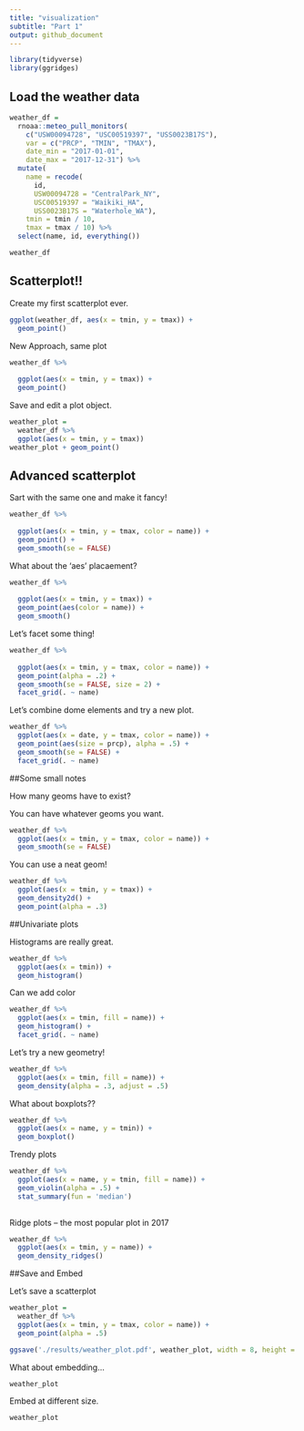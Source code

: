 ```yaml
---
title: "visualization"
subtitle: "Part 1"
output: github_document
---
```


```r
library(tidyverse)
library(ggridges)

```

## Load the weather data
```r
weather_df = 
  rnoaa::meteo_pull_monitors(
    c("USW00094728", "USC00519397", "USS0023B17S"),
    var = c("PRCP", "TMIN", "TMAX"), 
    date_min = "2017-01-01",
    date_max = "2017-12-31") %>%
  mutate(
    name = recode(
      id, 
      USW00094728 = "CentralPark_NY", 
      USC00519397 = "Waikiki_HA",
      USS0023B17S = "Waterhole_WA"),
    tmin = tmin / 10,
    tmax = tmax / 10) %>%
  select(name, id, everything())

weather_df
```

## Scatterplot!!

Create my first scatterplot ever.

```r
ggplot(weather_df, aes(x = tmin, y = tmax)) +
  geom_point()

```

New Approach, same plot
```r
weather_df %>%
  
  ggplot(aes(x = tmin, y = tmax)) +
  geom_point()
```
Save and edit a plot object.

```r
weather_plot = 
  weather_df %>% 
  ggplot(aes(x = tmin, y = tmax))
weather_plot + geom_point()

```

## Advanced scatterplot

Sart with the same one and make it fancy!

```r
weather_df %>%
  
  ggplot(aes(x = tmin, y = tmax, color = name)) +
  geom_point() + 
  geom_smooth(se = FALSE)
```

What about the 'aes' placaement?

```r
weather_df %>%
  
  ggplot(aes(x = tmin, y = tmax)) +
  geom_point(aes(color = name)) + 
  geom_smooth()
```

Let's facet some thing!

```r
weather_df %>%
  
  ggplot(aes(x = tmin, y = tmax, color = name)) +
  geom_point(alpha = .2) + 
  geom_smooth(se = FALSE, size = 2) +
  facet_grid(. ~ name)
```

Let's combine dome elements and try a new plot.

```r
weather_df %>% 
  ggplot(aes(x = date, y = tmax, color = name)) +
  geom_point(aes(size = prcp), alpha = .5) +
  geom_smooth(se = FALSE) +
  facet_grid(. ~ name)
```

##Some small notes

How many geoms have to exist?

You can have whatever geoms you want.

```r
weather_df %>% 
  ggplot(aes(x = tmin, y = tmax, color = name)) +
  geom_smooth(se = FALSE)
```

You can use a neat geom!

```r
weather_df %>% 
  ggplot(aes(x = tmin, y = tmax)) +
  geom_density2d() +
  geom_point(alpha = .3)
```

##Univariate plots

Histograms are really great.

```r
weather_df %>% 
  ggplot(aes(x = tmin)) +
  geom_histogram()
```

Can we add color

```r
weather_df %>% 
  ggplot(aes(x = tmin, fill = name)) +
  geom_histogram() +
  facet_grid(. ~ name)
```

Let's try a new geometry!

```r
weather_df %>% 
  ggplot(aes(x = tmin, fill = name)) +
  geom_density(alpha = .3, adjust = .5)
```

What about boxplots??

```r
weather_df %>% 
  ggplot(aes(x = name, y = tmin)) +
  geom_boxplot()
```

Trendy plots 

```r
weather_df %>% 
  ggplot(aes(x = name, y = tmin, fill = name)) +
  geom_violin(alpha = .5) +
  stat_summary(fun = 'median')
  
```

Ridge plots -- the most popular plot in 2017

```r
weather_df %>% 
  ggplot(aes(x = tmin, y = name)) +
  geom_density_ridges()
```


##Save and Embed

Let's save a scatterplot

```r
weather_plot = 
  weather_df %>% 
  ggplot(aes(x = tmin, y = tmax, color = name)) +
  geom_point(alpha = .5)

ggsave('./results/weather_plot.pdf', weather_plot, width = 8, height = 5)
```

What about embedding...

```r
weather_plot
```

Embed at different size.
```r
weather_plot

```


